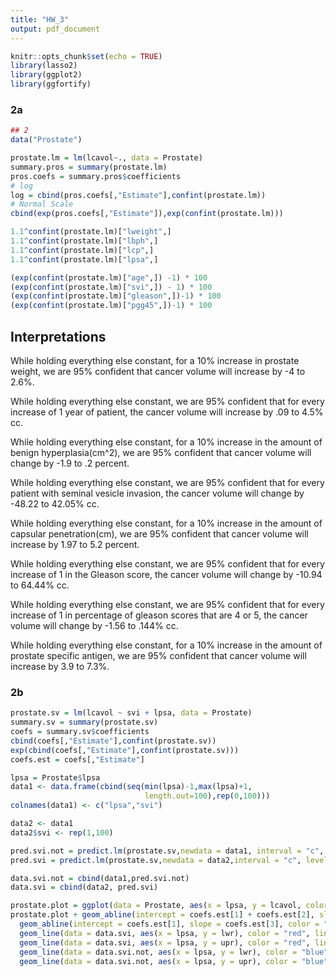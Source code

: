 ```yaml
---
title: "HW_3"
output: pdf_document
---
```

```r
knitr::opts_chunk$set(echo = TRUE)
library(lasso2)
library(ggplot2)
library(ggfortify)
```

### 2a
```r

## 2
data("Prostate")

prostate.lm = lm(lcavol~., data = Prostate)
summary.pros = summary(prostate.lm)
pros.coefs = summary.pros$coefficients
# log
log = cbind(pros.coefs[,"Estimate"],confint(prostate.lm))
# Normal Scale
cbind(exp(pros.coefs[,"Estimate"]),exp(confint(prostate.lm)))

1.1^confint(prostate.lm)["lweight",]
1.1^confint(prostate.lm)["lbph",]
1.1^confint(prostate.lm)["lcp",]
1.1^confint(prostate.lm)["lpsa",]

(exp(confint(prostate.lm)["age",]) -1) * 100
(exp(confint(prostate.lm)["svi",]) - 1) * 100
(exp(confint(prostate.lm)["gleason",])-1) * 100
(exp(confint(prostate.lm)["pgg45",])-1) * 100 
```

## Interpretations
While holding everything else constant, for a 10% increase in prostate weight, we are 95% confident that cancer volume will increase by -4 to 2.6%. 

While holding everything else constant, we are 95% confident that for every increase of 1 year of patient, the cancer volume will increase by .09 to 4.5% cc.

While holding everything else constant, for a 10% increase in the amount of benign hyperplasia(cm^2), we are 95% confident that cancer volume will change by -1.9 to .2 percent.

While holding everything else constant, we are 95% confident that for every patient with seminal vesicle invasion, the cancer volume will change by -48.22 to 42.05% cc.

While holding everything else constant, for a 10% increase in the amount of capsular penetration(cm), we are 95% confident that cancer volume will increase by 1.97 to 5.2 percent.

While holding everything else constant, we are 95% confident that for every increase of 1 in the Gleason score, the cancer volume will change by -10.94 to 64.44% cc.

While holding everything else constant, we are 95% confident that for every increase of 1 in percentage of gleason scores that are 4 or 5, the cancer volume will change by -1.56 to .144% cc.

While holding everything else constant, for a 10% increase in the amount of prostate specific antigen, we are 95% confident that cancer volume will increase by 3.9 to 7.3%.


### 2b
```r
prostate.sv = lm(lcavol ~ svi + lpsa, data = Prostate)
summary.sv = summary(prostate.sv)
coefs = summary.sv$coefficients
cbind(coefs[,"Estimate"],confint(prostate.sv))
exp(cbind(coefs[,"Estimate"],confint(prostate.sv)))
coefs.est = coefs[,"Estimate"]

lpsa = Prostate$lpsa
data1 <- data.frame(cbind(seq(min(lpsa)-1,max(lpsa)+1,
                              length.out=100),rep(0,100)))
colnames(data1) <- c("lpsa","svi")

data2 <- data1
data2$svi <- rep(1,100)

pred.svi.not = predict.lm(prostate.sv,newdata = data1, interval = "c", level = .95 )
pred.svi = predict.lm(prostate.sv,newdata = data2,interval = "c", level = .95) 

data.svi.not = cbind(data1,pred.svi.not)
data.svi = cbind(data2, pred.svi)

prostate.plot = ggplot(data = Prostate, aes(x = lpsa, y = lcavol, color = factor(svi))) + geom_point()
prostate.plot + geom_abline(intercept = coefs.est[1] + coefs.est[2], slope = coefs.est[3], color = "red") +
  geom_abline(intercept = coefs.est[1], slope = coefs.est[3], color = "blue") +
  geom_line(data = data.svi, aes(x = lpsa, y = lwr), color = "red", linetype = "dashed") +
  geom_line(data = data.svi, aes(x = lpsa, y = upr), color = "red", linetype = "dashed") +
  geom_line(data = data.svi.not, aes(x = lpsa, y = lwr), color = "blue", linetype = "dashed") +
  geom_line(data = data.svi.not, aes(x = lpsa, y = upr), color = "blue", linetype = "dashed")

```

